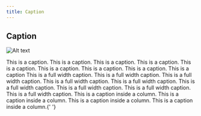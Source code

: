 ```yaml
---
title: Caption
---
```



## Caption

<Row>
<Column colMd={4} colLg={4}>

![Alt text](images/Light_theme_01.png)

</Column>
</Row>

<Caption>
  This is a caption. This is a caption. This is a caption. This is a caption.
  This is a caption. This is a caption. This is a caption. This is a caption.
  This is a caption
</Caption>

<Caption fullWidth>
  This is a full width caption. This is a full width caption. This is a full
  width caption. This is a full width caption. This is a full width caption.
  This is a full width caption. This is a full width caption. This is a full
  width caption. This is a full width caption.
</Caption>

<Row>
<Column colMd={4} colLg={4}>

<Caption>
  This is a caption inside a column. This is a caption inside a column. This is
  a caption inside a column. This is a caption inside a column.{' '}
</Caption>

</Column>
</Row>
